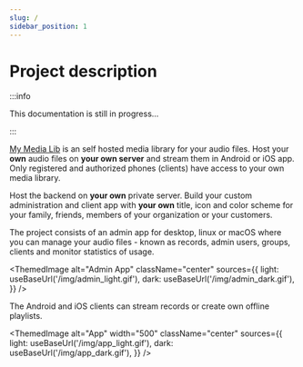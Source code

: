 ```yaml
---
slug: /
sidebar_position: 1
---
```



# Project description

:::info

This documentation is still in progress...

:::

[My Media Lib](https://github.com/we-kode?q=mml.&type=all&language=&sort=) is an self hosted media library for your audio files. Host your **own** audio files on **your own server** and stream them in Android or iOS app.
Only registered and authorized phones (clients) have access to your own media library. 

Host the backend on **your own** private server. Build your custom administration and client app with **your own** title, icon and color scheme for your family, friends, members of your organization or your customers.

The project consists of an admin app for desktop, linux or macOS where you can manage your audio files - known as records, admin users, groups, clients and monitor statistics of usage.

<ThemedImage
  alt="Admin App"
  className="center"
  sources={{
    light: useBaseUrl('/img/admin_light.gif'),
    dark: useBaseUrl('/img/admin_dark.gif'),
  }}
/>

The Android and iOS clients can stream records or create own offline playlists.

<ThemedImage
  alt="App"
  width="500"
  className="center"
  sources={{
    light: useBaseUrl('/img/app_light.gif'),
    dark: useBaseUrl('/img/app_dark.gif'),
  }}
/>